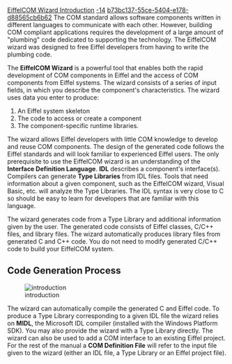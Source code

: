 [[Property:title|EiffelCOM Wizard Introduction]]
[[Property:weight|-14]]
[[Property:uuid|b73bc137-55ce-5404-e178-d88565cb6b62]]
The COM standard allows software components written in different languages to communicate with each other. However, building COM compliant applications requires the development of a large amount of "plumbing" code dedicated to supporting the technology. The EiffelCOM wizard was designed to free Eiffel developers from having to write the plumbing code. 

The '''EiffelCOM Wizard''' is a powerful tool that enables both the rapid development of COM components in Eiffel and the access of COM components from Eiffel systems. The wizard consists of a series of input fields, in which you describe the component's characteristics. The wizard uses data you enter to produce: 
# An Eiffel system skeleton
# The code to access or create a component
# The component-specific runtime libraries. 

The wizard allows Eiffel developers with little COM knowledge to develop and reuse COM components. The design of the generated code follows the Eiffel standards and will look familiar to experienced Eiffel users. The only prerequisite to use the EiffelCOM wizard is an understanding of the '''Interface Definition Language'''. '''IDL''' describes a component's interface(s). Compilers can generate '''Type Libraries''' from IDL files. Tools that need information about a given component, such as the EiffelCOM wizard, Visual Basic, etc. will analyze the Type Libraries. The IDL syntax is very close to C so should be easy to learn for developers that are familiar with this language. 

The wizard generates code from a Type Library and additional information given by the user. The generated code consists of Eiffel classes, C/C++ files, and library files. The wizard automatically produces library files from generated C and C++ code. You do not need to modify generated C/C++ code to build your EiffelCOM system. 


{{note|The '''EiffelCOM Wizard''' is delivered with EiffelStudio, but it is a '''standalone tool''' (i. e., not part of the EiffelStudio IDE). You can find the wizard by following the directory path: ''$ISE_EIFFEL\wizards\com''. The executable file ''com_wizard_launcher.exe'' will launch the GUI version of the wizard. The executable file ''com_wizard.exe'' is a command-line version of the wizard described [[Wizards: Command Line Options|here]].}}


==Code Generation Process==

[[Image:introduction]]  


The wizard can automatically compile the generated C and Eiffel code. To produce a Type Library corresponding to a given IDL file the wizard relies on '''MIDL''', the Microsoft IDL compiler (installed with the Windows Platform SDK). You may also provide the wizard with a Type Library directly. The wizard can also be used to add a COM interface to an existing Eiffel project. For the rest of the manual a '''COM Definition File''' will refer to the input file given to the wizard (either an IDL file, a Type Library or an Eiffel project file). 


{{seealso|[[EiffelCOM Wizard Guided Tour|Guided Tour]] , [[EiffelCOM Wizard Reference|EiffelCOM wizard reference]]  }}




